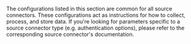 

The configurations listed in this section are common for all source connectors.
These configurations act as instructions for how to collect, process, and store data.
If you're looking for parameters specific to a source connector type (e.g. authentication options), please refer to the
corresponding source connector's documentation.
